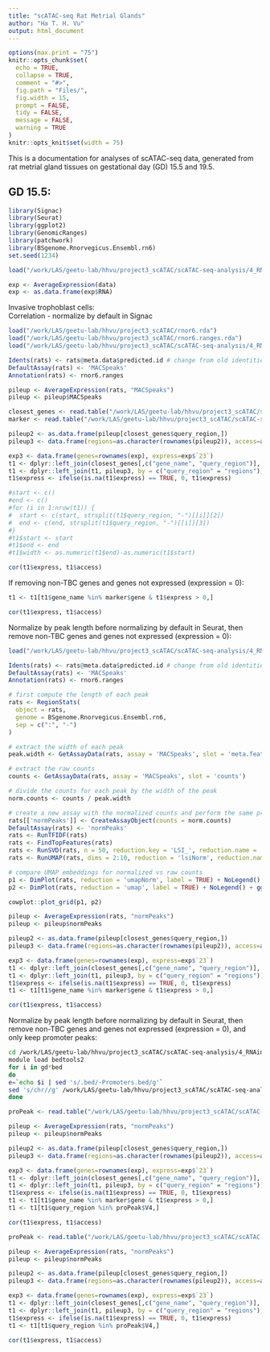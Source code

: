 ```yaml
---
title: "scATAC-seq Rat Metrial Glands"
author: "Ha T. H. Vu"
output: html_document
---
```

  
```r
options(max.print = "75")
knitr::opts_chunk$set(
  echo = TRUE,
  collapse = TRUE,
  comment = "#>",
  fig.path = "Files/",
  fig.width = 15,
  prompt = FALSE,
  tidy = FALSE,
  message = FALSE,
  warning = TRUE
)
knitr::opts_knit$set(width = 75)
```

This is a documentation for analyses of scATAC-seq data, generated from rat metrial gland tissues on gestational day (GD) 15.5 and 19.5. <br>
  

## GD 15.5:
```r
library(Signac)
library(Seurat)
library(ggplot2)
library(GenomicRanges)
library(patchwork)
library(BSgenome.Rnorvegicus.Ensembl.rn6)
set.seed(1234)

load("/work/LAS/geetu-lab/hhvu/project3_scATAC/scATAC-seq-analysis/4_RNAintegration/scRNA-seqFiles/gd15.5_res0.8.rda")

exp <- AverageExpression(data)
exp <- as.data.frame(exp$RNA)
```

Invasive trophoblast cells: <br>
Correlation - normalize by default in Signac
```r
load("/work/LAS/geetu-lab/hhvu/project3_scATAC/rnor6.rda")
load("/work/LAS/geetu-lab/hhvu/project3_scATAC/rnor6.ranges.rda")
load("/work/LAS/geetu-lab/hhvu/project3_scATAC/scATAC-seq-analysis/4_RNAintegration/2_MACS2Peaks/annotation_scRNAseq/gd15.5-ATACwithRNAlables.rda")

Idents(rats) <- rats@meta.data$predicted.id # change from old identities to those predicted by scRNA-seq
DefaultAssay(rats) <- 'MACSpeaks'
Annotation(rats) <- rnor6.ranges

pileup <- AverageExpression(rats, "MACSpeaks")
pileup <- pileup$MACSpeaks

closest_genes <- read.table("/work/LAS/geetu-lab/hhvu/project3_scATAC/scATAC-seq-analysis/4_RNAintegration/2_MACS2Peaks/annotation_scRNAseq/gd15.5-tbc-toGenes.txt", sep = "\t")
marker <- read.table("/work/LAS/geetu-lab/hhvu/project3_scATAC/scATAC-seq-analysis/4_RNAintegration/scRNA-seqFiles/gd15.5-wilcoxin-cluster23.txt", header = T)

pileup2 <- as.data.frame(pileup[closest_genes$query_region,])
pileup3 <- data.frame(regions=as.character(rownames(pileup2)), access=as.numeric(pileup2$`Invasive trophoblast cells`))

exp3 <- data.frame(genes=rownames(exp), express=exp$`23`)
t1 <- dplyr::left_join(closest_genes[,c("gene_name", "query_region")], exp3, by = c("gene_name" = "genes"))
t1 <- dplyr::left_join(t1, pileup3, by = c("query_region" = "regions"))
t1$express <- ifelse(is.na(t1$express) == TRUE, 0, t1$express)

#start <- c()
#end <- c()
#for (i in 1:nrow(t1)) {
#  start <- c(start, strsplit(t1$query_region, "-")[[i]][2])
#  end <- c(end, strsplit(t1$query_region, "-")[[i]][3])
#}
#t1$start <- start
#t1$end <- end
#t1$width <- as.numeric(t1$end)-as.numeric(t1$start)

cor(t1$express, t1$access)
```
If removing non-TBC genes and genes not expressed (expression = 0):
```r
t1 <- t1[t1$gene_name %in% marker$gene & t1$express > 0,]

cor(t1$express, t1$access)
```
Normalize by peak length before normalizing by default in Seurat, then remove non-TBC genes and genes not expressed (expression = 0):
```r
load("/work/LAS/geetu-lab/hhvu/project3_scATAC/scATAC-seq-analysis/4_RNAintegration/2_MACS2Peaks/annotation_scRNAseq/gd15.5-ATACwithRNAlables.rda")

Idents(rats) <- rats@meta.data$predicted.id # change from old identities to those predicted by scRNA-seq
DefaultAssay(rats) <- 'MACSpeaks'
Annotation(rats) <- rnor6.ranges

# first compute the length of each peak
rats <- RegionStats(
  object = rats,
  genome = BSgenome.Rnorvegicus.Ensembl.rn6,
  sep = c(":", "-")
)

# extract the width of each peak
peak.width <- GetAssayData(rats, assay = 'MACSpeaks', slot = 'meta.features')$sequence.length

# extract the raw counts
counts <- GetAssayData(rats, assay = 'MACSpeaks', slot = 'counts')

# divide the counts for each peak by the width of the peak
norm.counts <- counts / peak.width

# create a new assay with the normalized counts and perform the same processing 
rats[['normPeaks']] <- CreateAssayObject(counts = norm.counts)
DefaultAssay(rats) <- 'normPeaks'
rats <- RunTFIDF(rats)
rats <- FindTopFeatures(rats)
rats <- RunSVD(rats, n = 50, reduction.key = 'LSI_', reduction.name = 'lsiNorm')
rats <- RunUMAP(rats, dims = 2:10, reduction = 'lsiNorm', reduction.name = 'umapNorm')

# compare UMAP embeddings for normalized vs raw counts
p1 <- DimPlot(rats, reduction = 'umapNorm', label = TRUE) + NoLegend() + ggtitle('Length-normalized peak counts')
p2 <- DimPlot(rats, reduction = 'umap', label = TRUE) + NoLegend() + ggtitle('Raw peak counts')

cowplot::plot_grid(p1, p2)

pileup <- AverageExpression(rats, "normPeaks")
pileup <- pileup$normPeaks

pileup2 <- as.data.frame(pileup[closest_genes$query_region,])
pileup3 <- data.frame(regions=as.character(rownames(pileup2)), access=as.numeric(pileup2$`Invasive trophoblast cells`))

exp3 <- data.frame(genes=rownames(exp), express=exp$`23`)
t1 <- dplyr::left_join(closest_genes[,c("gene_name", "query_region")], exp3, by = c("gene_name" = "genes"))
t1 <- dplyr::left_join(t1, pileup3, by = c("query_region" = "regions"))
t1$express <- ifelse(is.na(t1$express) == TRUE, 0, t1$express)
t1 <- t1[t1$gene_name %in% marker$gene & t1$express > 0,]

cor(t1$express, t1$access)
```
Normalize by peak length before normalizing by default in Seurat, then remove non-TBC genes and genes not expressed (expression = 0), and only keep promoter peaks:
```BASH
cd /work/LAS/geetu-lab/hhvu/project3_scATAC/scATAC-seq-analysis/4_RNAintegration/2_MACS2Peaks/annotation_scRNAseq
module load bedtools2
for i in gd*bed
do
e=`echo $i | sed 's/.bed/-Promoters.bed/g'`
sed 's/chr//g' /work/LAS/geetu-lab/hhvu/project3_scATAC/scATAC-seq-analysis/rn6.promoters.bed | bedtools intersect -a $i -b - -wa -u > $e
done
```

```r
proPeak <- read.table("/work/LAS/geetu-lab/hhvu/project3_scATAC/scATAC-seq-analysis/4_RNAintegration/2_MACS2Peaks/annotation_scRNAseq/gd15.5-tbc-Promoters.bed", header = F)

pileup <- AverageExpression(rats, "normPeaks")
pileup <- pileup$normPeaks

pileup2 <- as.data.frame(pileup[closest_genes$query_region,])
pileup3 <- data.frame(regions=as.character(rownames(pileup2)), access=as.numeric(pileup2$`Invasive trophoblast cells`))

exp3 <- data.frame(genes=rownames(exp), express=exp$`23`)
t1 <- dplyr::left_join(closest_genes[,c("gene_name", "query_region")], exp3, by = c("gene_name" = "genes"))
t1 <- dplyr::left_join(t1, pileup3, by = c("query_region" = "regions"))
t1$express <- ifelse(is.na(t1$express) == TRUE, 0, t1$express)
t1 <- t1[t1$gene_name %in% marker$gene & t1$express > 0,]
t1 <- t1[t1$query_region %in% proPeak$V4,]

cor(t1$express, t1$access)
```

```r
proPeak <- read.table("/work/LAS/geetu-lab/hhvu/project3_scATAC/scATAC-seq-analysis/4_RNAintegration/2_MACS2Peaks/annotation_scRNAseq/gd15.5-tbc-Promoters.bed", header = F)

pileup <- AverageExpression(rats, "normPeaks")
pileup <- pileup$normPeaks

pileup2 <- as.data.frame(pileup[closest_genes$query_region,])
pileup3 <- data.frame(regions=as.character(rownames(pileup2)), access=as.numeric(pileup2$`Invasive trophoblast cells`))

exp3 <- data.frame(genes=rownames(exp), express=exp$`23`)
t1 <- dplyr::left_join(closest_genes[,c("gene_name", "query_region")], exp3, by = c("gene_name" = "genes"))
t1 <- dplyr::left_join(t1, pileup3, by = c("query_region" = "regions"))
t1$express <- ifelse(is.na(t1$express) == TRUE, 0, t1$express)
t1 <- t1[t1$query_region %in% proPeak$V4,]

cor(t1$express, t1$access)
```